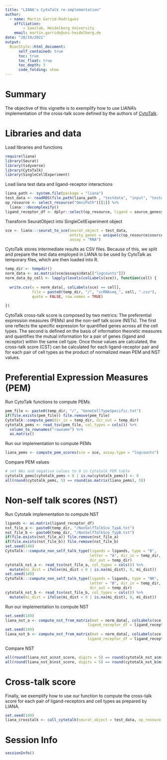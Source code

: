 ```yaml
---
title: "LIANA's CytoTalk re-implementation"
author:
  - name: Martin Garrid-Rodriguez
    affiliation:
        - Saezlab, Heidelberg University
    email: martin.garrido@uni-heidelberg.de
date: "28/10/2021"
output: 
  BiocStyle::html_document:
      self_contained: true
      toc: true
      toc_float: true
      toc_depth: 3
      code_folding: show
---
```


# Summary

The objective of this vignette is to exemplify how to use LIANA's implementation
of the cross-talk score defined by the authors of [CytoTalk](https://www.science.org/doi/10.1126/sciadv.abf1356). 

# Libraries and data

Load libraries and functions

```r
require(liana)
library(Seurat)
library(tidyverse)
library(CytoTalk)
library(SingleCellExperiment)
```

Load liana test data and ligand-receptor interactions

```r
liana_path <- system.file(package = "liana")
test_data <- readRDS(file.path(liana_path , "testdata", "input", "testdata.rds"))
op_resource <- select_resource("OmniPath")[[1]] %>% 
  liana:::decomplexify()
ligand_receptor_df <- dplyr::select(op_resource, ligand = source_genesymbol, receptor = target_genesymbol)
```

Transform SeuratObject into SingleCellExperiment object

```r
sce <- liana:::seurat_to_sce(seurat_object = test_data, 
                             entity_genes = unique(c(op_resource$source_genesymbol, op_resource$target_genesymbol)), 
                             assay = "RNA")
```

CytoTalk stores intermediate results as CSV files. Because of this, we split and prepare
the test data employed in LIANA to be used by CytoTalk as temporary files, which are then
loaded into R.

```r
temp_dir <- tempdir()
norm_data <- as.matrix(sce@assays@data[["logcounts"]])
norm_data_by_cell <- lapply(levels(colLabels(sce)), function(cell) {
  
  write.csv(x = norm_data[, colLabels(sce) == cell],
            file = paste0(temp_dir, "/", "scRNAseq_", cell, ".csv"),
            quote = FALSE, row.names = TRUE)
  
})
```

CytoTalk cross-talk score is composed by two metrics: The preferential expression 
measures (PEMs) and the non-self talk score (NSTs). The first one reflects the specific expression for quantified genes across all the cell types. The second is defined 
on the basis of information theoretic measures and quantifies the mutual information
for a pair of genes (ligand and receptor) within the same cell type. Once those values 
are calculated, the cross-talk score (CST) can be calculated for each ligand-receptor pair and for each pair of cell types as the product of normalized mean PEM and NST values.

# Preferential Expression Measures (PEM)

Run CytoTalk functions to compute PEMs

```r
pem_file <- paste0(temp_dir, "/", "GeneCellTypeSpecific.txt")
if(file.exists(pem_file)) file.remove(pem_file)
CytoTalk::compute_pem(dir_in = temp_dir, dir_out = temp_dir)
cytotalk_pems <- read_tsv(pem_file, col_types = cols()) %>%
  column_to_rownames("rowname") %>%
  as.matrix()
```

Run our implementation to compute PEMs

```r
liana_pems <- compute_pem_scores(sce = sce, assay.type = "logcounts")
```

Compare PEM values
```r
# set NAs and negative values to 0 in Cytotalk PEM table
cytotalk_pems[cytotalk_pems < 0 | is.na(cytotalk_pems)] <- 0
all(round(cytotalk_pems, 5) == round(as.matrix(liana_pems), 5))
```

# Non-self talk scores (NST)

Run Cytotalk implementation to compute NST
```r
ligands <- as.matrix(ligand_receptor_df)
nst_file_a <- paste0(temp_dir, "/NonSelfTalkSco_TypA.txt")
nst_file_b <- paste0(temp_dir, "/NonSelfTalkSco_TypB.txt")
if(file.exists(nst_file_a)) file.remove(nst_file_a)
if(file.exists(nst_file_b)) file.remove(nst_file_b)
set.seed(149)
CytoTalk:::compute_non_self_talk_type(ligands = ligands, type = "B", 
                                      letter = "A", dir_in = temp_dir, 
                                      dir_out = temp_dir)
cytotalk_nst_a <- read_tsv(nst_file_a, col_types = cols()) %>%
  mutate(mi_dist = ifelse(mi_dist < 0 | is.na(mi_dist), 0, mi_dist))
set.seed(149)
CytoTalk:::compute_non_self_talk_type(ligands = ligands, type = "NK", 
                                      letter = "B", dir_in = temp_dir, 
                                      dir_out = temp_dir)
cytotalk_nst_b <- read_tsv(nst_file_b, col_types = cols()) %>%
  mutate(mi_dist = ifelse(mi_dist < 0 | is.na(mi_dist), 0, mi_dist))
```

Run our implementation to compute NST
```r
set.seed(149)
liana_nst_a <- compute_nst_from_matrix(mat = norm_data[, colLabels(sce) == "B"], 
                                     ligand_receptor_df = ligand_receptor_df)
set.seed(149)
liana_nst_b <- compute_nst_from_matrix(mat = norm_data[, colLabels(sce) == "NK"], 
                                     ligand_receptor_df = ligand_receptor_df) 
```

Compare NST
```r
all(round(liana_nst_a$nst_score, digits = 5) == round(cytotalk_nst_a$mi_dist, digits = 5))
all(round(liana_nst_b$nst_score, digits = 5) == round(cytotalk_nst_b$mi_dist, digits = 5))
```

# Cross-talk score
Finally, we exemplify how to use our function to compute the cross-talk score 
for each pair of ligand-receptors and cell types as prepared by LIANA.

```r
set.seed(149)
liana_crosstalk <- call_cytotalk(seurat_object = test_data, op_resouce = op_resource) 
```

# Session Info

```r
sessionInfo()
```






